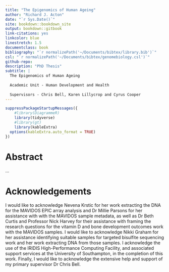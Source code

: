 ```yaml
--- 
title: "The Epigenomics of Human Ageing"
author: "Richard J. Acton"
date: "`r Sys.Date()`"
site: bookdown::bookdown_site
output: bookdown::gitbook
link-citations: yes
linkcolor: blue
linestretch: 1.5
documentclass: book
bibliography: "`r normalizePath('~/Documents/bibtex/library.bib')`"
csl: "`r normalizePath('~/Documents/bibtex/genomebiology.csl')`"
github-repo: 
description: "PhD Thesis"
subtitle: |
  The Epigenomics of Human Ageing
  
  Academic Unit - Human Development and Health
  
  Supervisors - Chris Bell, Karen Lillycrop and Cyrus Cooper
---
```


```r
suppressPackageStartupMessages({
	#library(DiagrammeR)
	library(tidyverse)
	#library(gt)
	library(kableExtra)
  options(kableExtra.auto_format = TRUE)
})
```

# Abstract {-}

...

# Acknowledgements {-}

I would like to acknowledge Nevena Krstic for her work extracting the DNA for the MAVIDOS EPIC array analysis and Dr Millie Parsons for her assistance with with the MAVIDOS sample metadata, as well as Dr Beth Curtis and Professor Nick Harvey for their assistance with framing the research questions for the vitamin D and bone development outcomes work with the MAVIDOS samples. I would like to acknowledge Nikki Graham for her assistance identifying suitable samples for targeted bisulfite sequencing work and her work extracting DNA from those samples. I acknowledge the use of the IRIDIS High-Performance Computing Facility, and associated support services at the University of Southampton, in the completion of this work. Finally, I would like to acknowledge the extensive help and support of my primary supervisor Dr Chris Bell.
